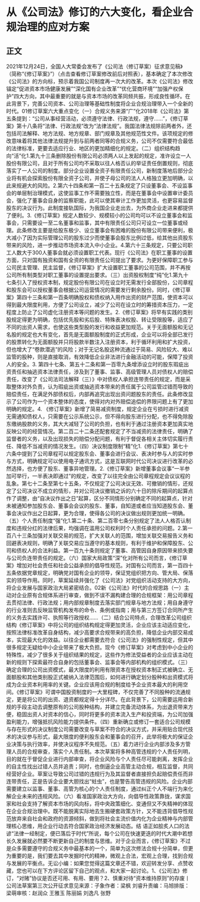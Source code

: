 #  从《公司法》修订的六大变化，看企业合规治理的应对方案
## 正文
2021年12月24日，全国人大常委会发布了《公司法（修订草案）征求意见稿》（简称“《修订草案》”）（点击查看修订草案修改前后对照表），基本确定了本次修改《公司法》的方向标，预示着我国公司制度再一次大的改革。本次《公司法》修改锚定“促进资本市场健康发展”“深化国有企业改革”“优化营商环境”“加强产权保护”四大方向，其中最重要的就是与资本市场的改革同频共振，形成良性循环。在此背景下，完善公司资本、公司治理等基础性制度将企业合规治理带入一个全新的时代。01修订草案六大重点变化（一）合规义务来源“广”化2018年《公司法》第五条提到：“公司从事经营活动，必须遵守法律、行政法规，遵守……”，《修订草案》第十八条将“法律、行政法规”改为“法律法规”。我国法律法规除前两者外，还包括司法解释、地方法规、地方规章、部门规章及其他规范性文件。该项规定的修改意味着将其他法律法规提升到与前两者同等的合规义务，公司不仅需要符合最低的法律标准，更要去适应行业、地区的更加精细化的规定。（二）组织结构趋向“活”化1.第九十三条删除股份有限公司必须两人以上发起的规定，准许设立一人股份有限公司，且对于所有公司均不采取以往人格否认的举证责任倒置规则，彻底落实了一人公司的制度。部分企业设置全资子有限责任公司，新制度落地后部分企业将有机会探索股份有限全资子公司，并使子母公司的法人人格独立更加明确，以此来规避大的风险。2.第六十四条和第一百二十五条规定了只设董事会、不设监事会的单层制治理模式，这使监事工作不需要独立性，而是在董事会中设置审计委员会，强化了董事会自身的监察职能，此可以使其审计工作更加灵活，也更容易监督股东的决议行为。此制度接轨国际，为我国企业走出去，为外商企业走进来都提供了便利。3.《修订草案》规定人数较少、规模较小的公司均可以不设立董事会和监事会，只需要设一至二名董事和监事，其中有限责任公司只可设立一位董事或经理。此条修改主要是给股东极少、设立董事会有困难的股份有限公司带来便利，极大减小了因为实际管理公司的股东过少而使董事会股东比例过低，给其他出资股东带来的风险，进一步推动市场资本流入中小企业。4.第六十三条规定，只要公司职工人数大于300人董事会就必须设置职工代表。现行《公司法》在职工董事的设置方面，只对国有独资和国有全资的有限责任公司提出了要求。为更好保障职工参与公司民主管理、民主监督，《修订草案》扩大设置职工董事的公司范围，并不再按公司所有制类型对职工董事的设置提出要求。（三）出资股权制度“纯”化1.第九十七条引入了授权资本制，规定股份有限公司在设立时无需发行全部股份，公司章程和股东会可以授权董事会根据公司运营情况的需要发行剩余股份。同时，《修订草案》第四十三条和第一百条明确股权和债权纳入用作出资的财产范围，使资本可以得到最大限度利用，方便了公司设立，减少了公司在设立时的筹措资本压力，一定程度上防止了公司虚化注册资本等问题的发生。2.《修订草案》将早有实践的类别股规定得更为明确，包括优先股和劣后股、特殊表决权股、转让受限股等，适应了不同的出资人需求，也使这些类型股的发行和收益更加规范。关于无面额股和无记名股的规定也大有变化，首先是无面额股制度的正式形成，企业可以将全部已发行的股票转化为无面额股并只将股款半数注入注册资本，利于循环利用和扩大投资，但也增大了“卷款潜逃”的风险；对于无记名股这种流通过于简易、风险较大、难以监管的股种，则是直接取消，有效降低企业非法进行金融活动的可能，保障了投资人的安全。3. 第四十七条、第五十二条和第一百零九条增添设立时的股东瑕疵出资责任和抽逃资本法律责任，涉及到了董事、监事、高级管理人员对债权人的赔偿责任，改变了《公司法司法解释（三）》中对债权人承担连带责任的规定，而是采取整体对外负责，认为瑕疵出资或抽逃资本带来的责任属于公司监管过错而导致的赔偿责任，在满足外部债权后，内部再追究出现出资问题股东的责任。此条修改显示了公司作为一个资本整体的态度，使得对内对外赔偿追偿的界限问题上有了更加明确的规定。4. 《修订草案》新增了简易减资制度，规定企业在亏损时进行减资无需通知债权人，只需要在公示系统公示，但不得向股东进行分配，也不得免除股东缴纳股款的义务，其大大减轻了公司的负担，也有利于通过注册资本更加真实地反映公司的经营情况。第二百二十二条还配套规定了不当减资的法律责任，明确了监督者的义务，以及出现损失的赔偿分配问题，有利于督促各相关主体切实履行责任、降低不当减资的情况发生。（四）决议制度限制“精”化1.《修订草案》第七十六条中提到了公司章程可以规定股东会、董事会进行会议、表决时参与人的实时参与方式，明确规定可以使用电子通讯方式，这是互联网时代公司决议进行改革的必然选择，也方便了股东、董事异地管理。2.《修订草案》新增董事会议事“一半参加可举行，一半表决即通过”的规定，改变了以往完全由公司章程规定会议议程的乱象。第七十二条至第七十五条，不仅规定了公司决议无效、可撤销的情形，还规定了公司决议不成立的情形，并对公司决议撤销之诉的六十日的除斥期间的起算点作了调整，由“自决议作出之日”起算，区分不同情形分别确定不同的起算点，针对未被通知参加股东会、董事会会议的股东、董事，自知道或者应当知道股东会、董事会决议作出之日起算，更为合理，使得各公司的决议做出规则更加统一明确。（五）个人责任制度“强”化1.第二十条、第二百零七条分别规定了法人人格否认制度和违规分红的法律后果，均强调在滥用公司权利时个人责任承担的问题。2.第一百八十三条加强对关联交易的规范，扩大关联人的范围，增加关联交易报告义务和回避表决规则，明确了关联交易应当遵守的基本规则，有利于维护和保障股东、公司和债权人的合法利益。第一百九十条则规定了董事、高管因自身原因带来损失要与公司负连带责任的规定。（六）国家大局政策“深”化对所有公司而言，《修订草案》增加对社会责任和社会公益承担的倡导性规范。对国有公司而言，第一百四十五条依据党章规定，明确党对国有企业的领导，保证党组织把方向、管大局、保落实的领导作用。同时，草案延续并强化了《公司法》对党组织活动支持的大方向，将企业发展与国家政治大局紧密结合。02新《公司法》时代的合规思路（一）主动对企业原有合规体系进行审查，做到不误不漏构建合理的合规框架：用公司章程去贯彻法律、行政法规；用内部规章制度去落实部门规章与地方法规；用自身遵守的行业准则去反映监管机构发布的命令、条例或指南；用与第三方签订合同所产生的义务去实践许可、执照等行政授权……（二）结合公司特点，合理改革公司组织结构《修订草案》中将公司的组织结构规定得更加灵活，企业应该主动适应变化，按照法律标准改革自身结构，减少高要求合规带来的高负担，降低企业内部交易成本，实现最大化的效益。以往企业都需要去符合《公司法》的强制性规定，但其中很多规定无疑给中小企业带来了极大负担。现今《修订草案》对考虑到中小企业的特殊性，减少了很多关于组织结果的规定，这些作为修法受益者的企业应该主动在新的规则下探索最符合自身的包括董事会、监事会等内部机构的组织模式。（三）确定合理的公司出资模式，最大限度的利用有限资本在授权资本制正式被确立、无面额股和其他类别股正式被纳入法律范围后，如何进行确定划分股种和出资模式将成为企业资本利用率的关键。企业应该用合规的制度给予企业资本最大的利用空间。《修订草案》可谓中国股资制度的一大里程碑，不仅完善了不同股种的流通规定，更是将公司的出资、退资都规定得十分详尽。在此背景下，公司需要运用合新规的手段主动去调整原有的公司股种结构，并建立完备流动体系，为出退资带来方便，稳固出资人对资本的信心，同时将更多的资本流入生产和投资端，为公司加强盈利能力，增强抵抗风险能力提供条件。（四）重新确立或修订一套适合公司规模与存在形式的决议制度公司需要改变与草案不符合的决议方式，并采用贴合现代技术的决议参与形式，最大限度的便利股东会和董事会的召开，此举将极大的保证企业决策与执行效率，并使决议程序不失规范。（五）着力进行企业内部涉及多方管理人员的合规审查，落实个人责任制。本次草案将多种高管违规的个人责任列明，目的就在于督促企业进行内部审查，将企业风险与个人责任尽可能剥离，发挥企业的自主性找出过错人员并追责；同时，也倒逼企业高管主动合规，相互监督，共同经营好企业。草案让导致公司过错的违规行为及其监督者直接担负起赔偿责任而非连带责任，正是告诉企业要大胆找出“蛀虫”，也是警告高管违规的风险。企业内部需要建立以监事、董事、高管为核心的个人责任制度，通过纠正个人不端行为来化解企业未来的违规风险。（六）看准国家政治大方向，向倡导性政策靠拢，谋求国家和社会支持了解资本市场的风向标，将中央政策细化、变通但又不失精神的体现在企业合规治理中。既不能脱离实际地去生搬硬套政策方针，又不能违背倡导性规范放弃来自社会和政府的资源倾斜，做到将社会主流价值内化为企业精神与内部管理核心思维，用企业行动去符合国家政治经济发展动态。结 语正如脍炙人口的法谚“法律一经制定，便已落后于时代”所说，每个公司在快速更迭的时代大潮中若想长久发展就必然要不断更新自己的制度与思维。对于企业而言，《修订草案》不过是众多需要遵守的合规义务中最基本的一个，简单为这次修法合规十分简单，但更为重要的是，我们要去其中发掘时代的精神，微观上合法，宏观上合理，找到合规与发展的平衡点。无讼小编：如果您觉得这篇文章还不错，欢迎转发分享、点赞收藏，您也可以在下方评论区留下自己的观点，和大家一起讨论。1、《公司法》修订，“对赌”协议是否还可用、有用、要用？2、慎重对待“资本维持原则”的存废丨公司法草案第三次公开征求意见来源：子象作者：梁枫 刘睿升责编：马旭排版：梁萌审核：赵润众 王雅玉 陈丽娟 刘逸凡 张野